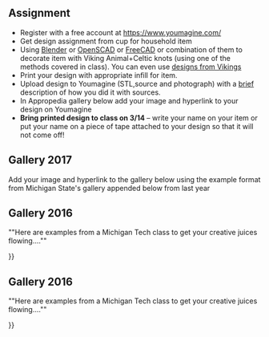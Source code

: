 {{242}}

==Assignment==

* Register with a free account at https://www.youmagine.com/
* Get design assignment from cup for household item
* Using [[Blender]] or [[OpenSCAD]] or [[FreeCAD]] or combination of them to decorate item with Viking Animal+Celtic knots (using one of the methods covered in class). You can even use [http://www.history.com/shows/vikings/pages/vikings-3d-prophecy-printer-designs designs from Vikings]
* Print your design with appropriate infill for item.
* Upload design to Youmagine (STL,source and photograph) with a <u>brief</u> description of how you did it with sources.
* In Appropedia gallery below add your image and hyperlink to your design on Youmagine
* '''Bring printed design to class on 3/14''' – write your name on your item or put your name on a piece of tape attached to your design so that it will not come off!

==Gallery 2017==
Add your image and hyperlink to the gallery below using the example format from Michigan State's gallery appended below from last year

{{Gallery
|width=250
|height=135
|title= Principia College's Open source 3-D Printing Class Mashup Project with Viking Decor
|lines=4
|Image:Celtic2.jpg| [[https://www.youmagine.com/designs/viking-salt-pepper-shaker-w-celtic-design Luke Shaw: Celtic & Viking Salt/Pepper Shaker]]
|Image:CelticCurtainHolder.jpg| [[https://www.youmagine.com/designs/celtic-curtain-holder Kirill Kudaev: Celtic Curtain Holder]]
|Image:IMG_20170315_001623.jpg| [[https://www.youmagine.com/designs/celtic-drawer-handle-11-43]]
|Image:IMG 5862.JPG| [[https://www.youmagine.com/designs/celtic-vase Cedar Brumm Celtic Vase]]
|Image:Hello_mayn.png| [[https://www.youmagine.com/designs/celtic-mesh-project Toms Musts Celtic Box+Lid]]

}}

==Gallery 2016== 
""Here are examples from a Michigan Tech class to get your creative juices flowing....""

{{Gallery
|width=180
|height=135
|title= Michigan Tech Open source 3-D Printing Class Design Warmup with Viking Decor
|lines=4
|Image:IMG_1509.JPG|[[https://www.youmagine.com/designs/batman-viking-axe-bottle-opener Batman Viking Axe Bottle Opener]]
|Image:Door_knob.JPG| [https://www.youmagine.com/designs/celtic-door-knob Viking Inspired Door Knob]
|Image:cat11.png| [https://www.youmagine.com/designs/cat-viking-themed-light-switch-plate-with-key-racks Cat Viking themed light switch plate with Key Racks]
|Image:Light_Switch_Cover_Plate_Viking_Mashup.jpg| [https://www.youmagine.com/designs/light-switch-faceplate-viking-mashup Light Switch Faceplate with Viking Designs]
|Image:VikingRuneBookend.jpg| [https://www.youmagine.com/designs/viking-rune-bookend Viking Rune Bookend]
|Image:Mjolnir_Handle.jpg| [https://www.youmagine.com/designs/mjolnir-drawer-handle Mjolnir Drawer Handle]
|Image:celtic_cross_door_stop.jpg| [https://www.youmagine.com/designs/celtic-cross-door-stop Celtic Cross Door Stop]
|Image:VikingVase Photo.jpg| [https://www.youmagine.com/designs/viking-hound-vase Viking Hound Vase]
|Image:TJM_Viking_Coaster.jpg| [https://www.youmagine.com/designs/viking-coaster-with-coaster-holder Celtic Knot Coasters and Coaster Holder]
|Image:Celtic Knot Light Face Plate.jpg| [https://www.youmagine.com/designs/light-switch-face-plate Celtic Knot Light Switch Face Plate]
|Image:Celtic vase v1.PNG| [https://github.com/dsully567/Vase_Design Vase with Celtic Inspiration]
|Image:Celtic Knot Doorknob & Backplate.jpg|  [https://www.youmagine.com/designs/celtic-knot-doorknob Celtic Knot (Pretzel) Doorknob and Backplate]
|Image:Viking Corner Molding.jpeg| [https://www.youmagine.com/designs/viking-corner-trim Viking Corner Molding]
|Image:Viking_Box_Oroboros_nakolean.jpg| [https://www.youmagine.com/designs/viking-box Viking Jörmungandr Box]
|Image:Celtic Outlet Cover.jpg| [https://www.youmagine.com/designs/celtic-outlet-cover Celtic Outlet Cover]
|Image:Vase Viking Mashup.png| [https://www.youmagine.com/designs/viking-mashup-project-vase Viking Mashup Vase]
|Image:P1020082.JPG| [https://www.youmagine.com/designs/viking-dragon-shelf-hanger Viking Dragon Shelf Holder]
|Image:Keltic_Wolf_Clockholder.jpeg| [https://www.youmagine.com/designs/keltic-wolf-clockholder Celtic Wolf Clockholder]
|Image:Viking_Outlet_Cover_2.png| [https://www.youmagine.com/designs/viking-outlet-cover-cbc8dd5d-70fd-477f-a838-f653a9ccadec Viking Outlet Cover]
|Image:20161016 124305.jpg| [https://www.youmagine.com/designs/viking-shelf-holder]
|Image:Screen Shot 2016-10-18 at 9.53.49 AM.png| [https://www.youmagine.com/designs/thor-s-knob Thor's Knob]
|Image:V Coaster.jpg| [https://www.youmagine.com/designs/viking-coaster Viking Coaster]
|Image:Viking_box_and_lid.jpg| [https://www.youmagine.com/designs/viking-box-and-lid Viking Box and Lid]
|Image:IMG 20161017 131446087.jpg| [https://www.youmagine.com/designs/viking-drawer-handle Viking Drawer Handle]
|Image:Outlet_plate.jpg|[https://www.youmagine.com/designs/outlet-plate-phone-charger Outlet Plate with Charging Shelf]
|File:Viking_outlet_cover.jpg|[https://www.youmagine.com/designs/viking-shield-outlet-cover]
|Image:owl.jpg|[https://www.youmagine.com/designs/viking-owl-key-holder Viking Owl Key Holder]
|Image:Viking Corner Molding Overall.jpg|[https://www.youmagine.com/designs/viking-corner-molding-wolves Viking Corner Molding with Wolves]
|Image: vikingcorningmolding.jpg| [https://www.youmagine.com/designs/viking-corning-molding Viking Corning Molding (Scaled)]
|Image:Risch_outletCover.png|[https://www.youmagine.com/designs/celtic-outlet-cover-project Celtic knot outlet cover]
|Image:DrawerHandle_60.JPG|[https://www.youmagine.com/designs/knot-2]
|Image:Corner_Molding.png|[https://www.youmagine.com/designs/corner-molding Viking Crown Molding Corner]
|Image:Viking_Bookshelf_Holder.jpg| [https://www.youmagine.com/designs/viking-themed-bookshelf-holder]
|Image:VikingHelmet.PNG| [https://www.youmagine.com/designs/viking-helmet-lamp-post]
|Image:Jordan VikingProject.jpg| [https://www.youmagine.com/designs/simple-door-knob-model-non-working]
|Image:Wolf_Book_End.jpg|[https://www.youmagine.com/designs/wolf-book-end Wolf Book End]
|Image:Celtic_Knot_Box.jpg| [https://www.youmagine.com/designs/celtic-knot-box Celtic Knot Box]
|Image:Vikingvase.JPG|[https://www.youmagine.com/designs/viking-vase Viking Vase]
|Image:Drawer handle.JPG|[https://www.youmagine.com/designs/drawer-handle]
|Image:TableTopCelticCoaster.JPG|[https://www.youmagine.com/designs/celtic-table-coffee-cop-coaster]
|Image:AndyBox1.jpg|[https://www.youmagine.com/designs/celtic-style-drapery-tie]
|Image:BK_Celtic_Coaster.jpg|[https://www.youmagine.com/designs/coaster-with-celtic-knot-design]
|Image:Celtic_Coaster|
|Image:Boat Image.JPG|[http://www.thingiverse.com/thing:1835082 Viking Boat Bookend]
|Image:Celtic Light Switch Cover.JPG|[https://github.com/Jrrob360/Light-switch-cover-]
|Image:Viking_Inspired_Light_Switch.jpg|[https://www.youmagine.com/designs/knotted-light-switch-cover]
|Image:Viking_dragon_light_switch_cover.JPG|[https://www.youmagine.com/designs/viking-dragon-light-switch-face-plate Viking Dragon Light Switch Cover]
|Image:IMG_0532.JPG|[https://www.youmagine.com/designs/celtic-cross-coasters Celtic Cross Coasters]
}}
}}

==Gallery 2016== 
""Here are examples from a Michigan Tech class to get your creative juices flowing....""

{{Gallery
|width=180
|height=135
|title= Michigan Tech Open source 3-D Printing Class Design Warmup with Viking Decor
|lines=4
|Image:IMG_1509.JPG|[[https://www.youmagine.com/designs/batman-viking-axe-bottle-opener Batman Viking Axe Bottle Opener]]
|Image:Door_knob.JPG| [https://www.youmagine.com/designs/celtic-door-knob Viking Inspired Door Knob]
|Image:cat11.png| [https://www.youmagine.com/designs/cat-viking-themed-light-switch-plate-with-key-racks Cat Viking themed light switch plate with Key Racks]
|Image:Light_Switch_Cover_Plate_Viking_Mashup.jpg| [https://www.youmagine.com/designs/light-switch-faceplate-viking-mashup Light Switch Faceplate with Viking Designs]
|Image:VikingRuneBookend.jpg| [https://www.youmagine.com/designs/viking-rune-bookend Viking Rune Bookend]
|Image:Mjolnir_Handle.jpg| [https://www.youmagine.com/designs/mjolnir-drawer-handle Mjolnir Drawer Handle]
|Image:celtic_cross_door_stop.jpg| [https://www.youmagine.com/designs/celtic-cross-door-stop Celtic Cross Door Stop]
|Image:VikingVase Photo.jpg| [https://www.youmagine.com/designs/viking-hound-vase Viking Hound Vase]
|Image:TJM_Viking_Coaster.jpg| [https://www.youmagine.com/designs/viking-coaster-with-coaster-holder Celtic Knot Coasters and Coaster Holder]
|Image:Celtic Knot Light Face Plate.jpg| [https://www.youmagine.com/designs/light-switch-face-plate Celtic Knot Light Switch Face Plate]
|Image:Celtic vase v1.PNG| [https://github.com/dsully567/Vase_Design Vase with Celtic Inspiration]
|Image:Celtic Knot Doorknob & Backplate.jpg|  [https://www.youmagine.com/designs/celtic-knot-doorknob Celtic Knot (Pretzel) Doorknob and Backplate]
|Image:Viking Corner Molding.jpeg| [https://www.youmagine.com/designs/viking-corner-trim Viking Corner Molding]
|Image:Viking_Box_Oroboros_nakolean.jpg| [https://www.youmagine.com/designs/viking-box Viking Jörmungandr Box]
|Image:Celtic Outlet Cover.jpg| [https://www.youmagine.com/designs/celtic-outlet-cover Celtic Outlet Cover]
|Image:Vase Viking Mashup.png| [https://www.youmagine.com/designs/viking-mashup-project-vase Viking Mashup Vase]
|Image:P1020082.JPG| [https://www.youmagine.com/designs/viking-dragon-shelf-hanger Viking Dragon Shelf Holder]
|Image:Keltic_Wolf_Clockholder.jpeg| [https://www.youmagine.com/designs/keltic-wolf-clockholder Celtic Wolf Clockholder]
|Image:Viking_Outlet_Cover_2.png| [https://www.youmagine.com/designs/viking-outlet-cover-cbc8dd5d-70fd-477f-a838-f653a9ccadec Viking Outlet Cover]
|Image:20161016 124305.jpg| [https://www.youmagine.com/designs/viking-shelf-holder]
|Image:Screen Shot 2016-10-18 at 9.53.49 AM.png| [https://www.youmagine.com/designs/thor-s-knob Thor's Knob]
|Image:V Coaster.jpg| [https://www.youmagine.com/designs/viking-coaster Viking Coaster]
|Image:Viking_box_and_lid.jpg| [https://www.youmagine.com/designs/viking-box-and-lid Viking Box and Lid]
|Image:IMG 20161017 131446087.jpg| [https://www.youmagine.com/designs/viking-drawer-handle Viking Drawer Handle]
|Image:Outlet_plate.jpg|[https://www.youmagine.com/designs/outlet-plate-phone-charger Outlet Plate with Charging Shelf]
|File:Viking_outlet_cover.jpg|[https://www.youmagine.com/designs/viking-shield-outlet-cover]
|Image:owl.jpg|[https://www.youmagine.com/designs/viking-owl-key-holder Viking Owl Key Holder]
|Image:Viking Corner Molding Overall.jpg|[https://www.youmagine.com/designs/viking-corner-molding-wolves Viking Corner Molding with Wolves]
|Image: vikingcorningmolding.jpg| [https://www.youmagine.com/designs/viking-corning-molding Viking Corning Molding (Scaled)]
|Image:Risch_outletCover.png|[https://www.youmagine.com/designs/celtic-outlet-cover-project Celtic knot outlet cover]
|Image:DrawerHandle_60.JPG|[https://www.youmagine.com/designs/knot-2]
|Image:Corner_Molding.png|[https://www.youmagine.com/designs/corner-molding Viking Crown Molding Corner]
|Image:Viking_Bookshelf_Holder.jpg| [https://www.youmagine.com/designs/viking-themed-bookshelf-holder]
|Image:VikingHelmet.PNG| [https://www.youmagine.com/designs/viking-helmet-lamp-post]
|Image:Jordan VikingProject.jpg| [https://www.youmagine.com/designs/simple-door-knob-model-non-working]
|Image:Wolf_Book_End.jpg|[https://www.youmagine.com/designs/wolf-book-end Wolf Book End]
|Image:Celtic_Knot_Box.jpg| [https://www.youmagine.com/designs/celtic-knot-box Celtic Knot Box]
|Image:Vikingvase.JPG|[https://www.youmagine.com/designs/viking-vase Viking Vase]
|Image:Drawer handle.JPG|[https://www.youmagine.com/designs/drawer-handle]
|Image:TableTopCelticCoaster.JPG|[https://www.youmagine.com/designs/celtic-table-coffee-cop-coaster]
|Image:AndyBox1.jpg|[https://www.youmagine.com/designs/celtic-style-drapery-tie]
|Image:BK_Celtic_Coaster.jpg|[https://www.youmagine.com/designs/coaster-with-celtic-knot-design]
|Image:Celtic_Coaster|
|Image:Boat Image.JPG|[http://www.thingiverse.com/thing:1835082 Viking Boat Bookend]
|Image:Celtic Light Switch Cover.JPG|[https://github.com/Jrrob360/Light-switch-cover-]
|Image:Viking_Inspired_Light_Switch.jpg|[https://www.youmagine.com/designs/knotted-light-switch-cover]
|Image:Viking_dragon_light_switch_cover.JPG|[https://www.youmagine.com/designs/viking-dragon-light-switch-face-plate Viking Dragon Light Switch Cover]
|Image:IMG_0532.JPG|[https://www.youmagine.com/designs/celtic-cross-coasters Celtic Cross Coasters]
}}
}}